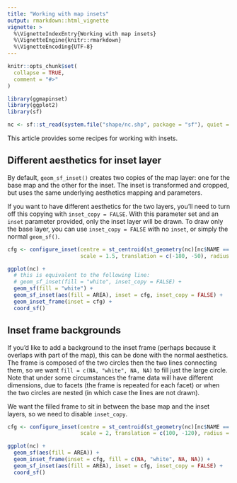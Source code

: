 ```yaml
---
title: "Working with map insets"
output: rmarkdown::html_vignette
vignette: >
  %\VignetteIndexEntry{Working with map insets}
  %\VignetteEngine{knitr::rmarkdown}
  %\VignetteEncoding{UTF-8}
---
```


```r
knitr::opts_chunk$set(
  collapse = TRUE,
  comment = "#>"
)
```

```r
library(ggmapinset)
library(ggplot2)
library(sf)

nc <- sf::st_read(system.file("shape/nc.shp", package = "sf"), quiet = TRUE)
```

This article provides some recipes for working with insets.

## Different aesthetics for inset layer
By default, `geom_sf_inset()` creates two copies of the map layer: one for the
base map and the other for the inset. The inset is transformed and cropped, but
uses the same underlying aesthetics mapping and parameters.

If you want to have different aesthetics for the two layers, you'll need to turn
off this copying with `inset_copy = FALSE`. With this parameter set and an
`inset` parameter provided, only the inset layer will be drawn. To draw only the
base layer, you can use `inset_copy = FALSE` with no `inset`, or simply the
normal `geom_sf()`.

```r
cfg <- configure_inset(centre = st_centroid(st_geometry(nc)[nc$NAME == "Bladen"]),
                       scale = 1.5, translation = c(-180, -50), radius = 50, units = "mi")

ggplot(nc) +
  # this is equivalent to the following line:
  # geom_sf_inset(fill = "white", inset_copy = FALSE) +
  geom_sf(fill = "white") +
  geom_sf_inset(aes(fill = AREA), inset = cfg, inset_copy = FALSE) +
  geom_inset_frame(inset = cfg) +
  coord_sf()
```

## Inset frame backgrounds
If you'd like to add a background to the inset frame (perhaps because it
overlaps with part of the map), this can be done with the normal aesthetics.
The frame is composed of the two circles then the two lines connecting them, so
we want `fill = c(NA, "white", NA, NA)` to fill just the large circle.
Note that under some circumstances the frame data will have different
dimensions, due to facets (the frame is repeated for each facet) or when the
two circles are nested (in which case the lines are not drawn).

We want the filled frame to sit in between the base map and the inset layers, so
we need to disable `inset_copy`.
```r
cfg <- configure_inset(centre = st_centroid(st_geometry(nc)[nc$NAME == "Yancey"]),
                       scale = 2, translation = c(100, -120), radius = 50, units = "mi")

ggplot(nc) +
  geom_sf(aes(fill = AREA)) +
  geom_inset_frame(inset = cfg, fill = c(NA, "white", NA, NA)) +
  geom_sf_inset(aes(fill = AREA), inset = cfg, inset_copy = FALSE) +
  coord_sf()
```

